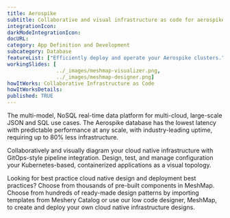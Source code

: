 ```yaml
---
title: Aerospike
subtitle: Collaborative and visual infrastructure as code for aerospike-kubernetes-operator
integrationIcon: 
darkModeIntegrationIcon: 
docURL: 
category: App Definition and Development
subcategory: Database
featureList: ["Efficiently deploy and operate your Aerospike clusters.","Automates the configuration, provisioning, scaling, and recovery of Aerospike clusters","Reduces the complexity of manual deployment and lifecycle management."]
workingSlides: [
				../_images/meshmap-visualizer.png,
				../_images/meshmap-designer.png]
howItWorks: Collaborative Infrastructure as Code
howItWorksDetails: 
published: TRUE
---
```

The multi-model, NoSQL real-time data platform for multi-cloud, large-scale JSON and SQL use cases. The Aerospike database has the lowest latency with predictable performance at any scale, with industry-leading uptime, requiring up to 80% less infrastructure.
<p>
    Collaboratively and visually diagram your cloud native infrastructure with GitOps-style pipeline integration. Design, test, and manage configuration your Kubernetes-based, containerized applications as a visual topology.
</p>
<p>
    Looking for best practice cloud native design and deployment best practices? Choose from thousands of pre-built components in MeshMap. Choose from hundreds of ready-made design patterns by importing templates from Meshery Catalog or use our low code designer, MeshMap, to create and deploy your own cloud native infrastructure designs.
</p>